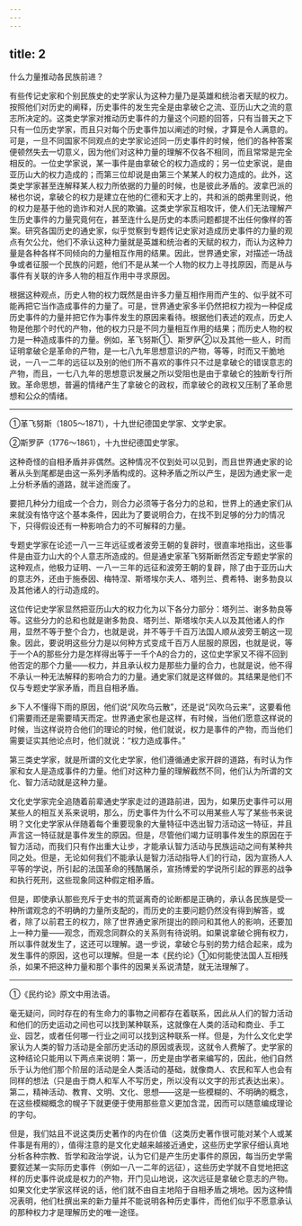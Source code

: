 ```yaml
---
---
---
```

title: 2
---





什么力量推动各民族前进？

有些传记史家和个别民族史的史学家认为这种力量乃是英雄和统治者天赋的权力。按照他们对历史的阐释，历史事件的发生完全是由拿破仑之流、亚历山大之流的意志所决定的。这类史学家对推动历史事件的力量这个问题的回答，只有当普天之下只有一位历史学家，而且只对每个历史事件加以阐述的时候，才算是令人满意的。可是，一旦不同国家不同观点的史学家论述同一历史事件的时候，他们的各种答案便顿然失去一切意义，因为他们对这种力量的理解不仅各不相同，而且常常是完全相反的。一位史学家说，某一事件是由拿破仑的权力造成的；另一位史家说，是由亚历山大的权力造成的；而第三位却说是由第三个某某人的权力造成的。此外，这类史学家甚至连解释某人权力所依据的力量的时候，也是彼此矛盾的。波拿巴派的梯也尔说，拿破仑的权力是建立在他的仁德和天才上的，共和派的朗弗里则说，他的权力是基于他的诡诈和对人民的欺骗。这类史学家互相攻讦，使人们无法理解产生历史事件的力量究竟何在，甚至连什么是历史的本质问题都提不出任何像样的答案。研究各国历史的通史家，似乎觉察到专题传记史家对造成历史事件的力量的观点有欠公允，他们不承认这种力量就是英雄和统治者的天赋的权力，而认为这种力量是各种各样不同倾向的力量相互作用的结果。因此，世界通史家，对描述一场战争或者征服一个民族的问题，他们不是从某一个人物的权力上寻找原因，而是从与事件有关联的许多人物的相互作用中寻求原因。

根据这种观点，历史人物的权力既然是由许多力量互相作用而产生的、似乎就不可能再把它当作造成事件的力量了。可是，世界通史家多半仍然把权力视为一种促成历史事件的力量并把它作为事件发生的原因来看待。根据他们表述的观点，历史人物是他那个时代的产物，他的权力只是不同力量相互作用的结果；而历史人物的权力是一种造成事件的力量。例如，革飞努斯①、斯罗萨②以及其他一些人，时而证明拿破仑是革命的产物，是一七八九年思想意识的产物，等等，时而又干脆地说，一八一二年的远征以及别的他们所不喜欢的事件只不过是拿破仑的错误意志的产物，而且，一七八九年的思想意识发展之所以受阻也是由于拿破仑的独断专行所致。革命思想，普遍的情绪产生了拿破仑的政权，而拿破仑的政权又压制了革命思想和公众的情绪。

--------

①革飞努斯（1805～1871），十九世纪德国史学家、文学史家。

②斯罗萨（1776～1861），十九世纪德国史学家。

这种奇怪的自相矛盾并非偶然。这种情况不仅到处可以见到，而且世界通史家的论著从头到尾都是由这一系列矛盾构成的。这种矛盾之所以产生，是因为通史家一走上分析矛盾的道路，就半途而废了。

要把几种分力组成一个合力，则合力必须等于各分力的总和，世界上的通史家们从来就没有恪守这个基本条件，因此为了要说明合力，在找不到足够的分力的情况下，只得假设还有一种影响合力的不可解释的力量。

专题史学家在论述一八一三年远征或者波旁王朝的复辟时，很直率地指出，这些事件是由亚力山大的个人意志所造成的。但是通史家革飞努斯断然否定专题史学家的这种观点，他极力证明、一八一三年的远征和波旁王朝的复辟，除了由于亚历山大的意志外，还由于施泰因、梅特涅、斯塔埃尔夫人、塔列兰、费希特、谢多勃良以及其他诸人的行动造成的。

这位传记史学家显然把亚历山大的权力化为以下各分力部分：塔列兰、谢多勃良等等。这些分力的总和也就是谢多勃良、塔列兰、斯塔埃尔夫人以及其他诸人的作用，显然不等于整个合力，也就是说，并不等于千百万法国人顺从波旁王朝这一现象。因此，要说明这些分力是以何种方式变成千百万人屈服的原因，也就是说，等于一个A的那些分力是怎样得出等于一千个A的合力的，这位史学家又不得不回到他否定的那个力量——权力，并且承认权力是那些力量的合力，也就是说，他不得不承认一种无法解释的影响合力的力量。通史家们就是这样做的。其结果是他们不仅与专题史学家矛盾，而且自相矛盾。

乡下人不懂得下雨的原因，他们说“风吹乌云散”，还是说“风吹乌云来”，这要看他们需要雨还是需要晴天而定。世界通史家也是这样，有时候，当他们愿意这样说的时候，当这样说符合他们的理论的时候，他们就说，权力是事件的产物，而当他们需要证实其他论点时，他们就说：“权力造成事件。”

第三类史学家，就是所谓的文化史学家，他们遵循通史家开辟的道路，有时认为作家和女人是造成事件的力量。他们对这种力量的理解截然不同，他们认为所谓的文化、智力活动就是这种力量。

文化史学家完全追随着前辈通史学家走过的道路前进，因为，如果历史事件可以用某些人的相互关系来说明，那么，历史事件为什么不可以用某些人写了某些书来说明？文化史学家从伴随着每个重要现象的大量特征中选出智力活动这一特征，并且声言这一特征就是事件发生的原因。但是，尽管他们竭力证明事件发生的原因在于智力活动，而我们只有作出重大让步，才能承认智力活动与民族运动之间有某种共同之处。但是，无论如何我们不能承认是智力活动指导人们的行动，因为宣扬人人平等的学说，所引起的法国革命的残酷屠杀，宣扬博爱的学说所引起的罪恶的战争和执行死刑，这些现象同这种假定相矛盾。

但是，即使承认那些充斥于史书的荒诞离奇的论断都是正确的，承认各民族是受一种所谓观念的不明确的力量所支配的，而历史的主要问题仍然没有得到解答，或者，除了以前君王的权力，除了世界通史家所提出的顾问和其他人的影响，还要加上一种力量——观念，而观念同群众的关系则有待说明。如果说拿破仑拥有权力，所以事件就发生了，这还可以理解。退一步说，拿破仑与别的势力结合起来，成为发生事件的原因，这也可以理解。但是一本《民约论》①如何能使法国人互相残杀，如果不把这种力量和那个事件的因果关系说清楚，就无法理解了。

--------

①《民约论》原文中用法语。

毫无疑问，同时存在的有生命力的事物之间都存在着联系，因此从人们的智力活动和他们的历史运动之间也可以找到某种联系，这就像在人类的活动和商业、手工业、园艺，或者任何哪一行业之间可以找到这种联系一样。但是，为什么文化史学家认为人类的智力活动是全部历史活动的原因或表现，这就令人费解了。史学家的这种结论只能用以下两点来说明：第一，历史是由学者来编写的，因此，他们自然乐于认为他们那个阶层的活动是全人类活动的基础，就像商人、农民和军人也会有同样的想法（只是由于商人和军人不写历史，所以没有以文字的形式表达出来）。第二，精神活动、教育、文明、文化、思想——这是一些模糊的、不明确的概念，在这些模糊概念的幌子下就更便于使用那些意义更加含混，因而可以随意编成理论的字句。

但是，我们姑且不说这类历史著作的内在价值（这类历史著作很可能对某个人或某件事是有用的），值得注意的是文化史越来越接近通史，这些历史学家仔细认真地分析各种宗教、哲学和政治学说，认为它们是产生历史事件的原因，每当历史学需要叙述某一实际历史事件（例如一八一二年的远征），这些历史学就不自觉地把这样的历史事件说成是权力的产物，开门见山地说，这次远征是拿破仑意志的产物。如果文化史学家这样说的话，他们就不由自主地陷于自相矛盾之境地。因为这种情况表明，他们杜撰出来的新力量并不能说明各种历史事件，而他们似乎不愿意承认的那种权力才是理解历史的唯一途径。